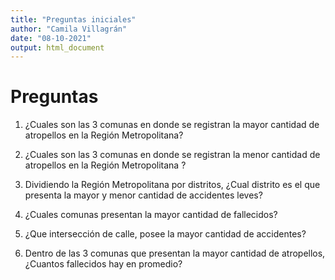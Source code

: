 ```yaml
---
title: "Preguntas iniciales"
author: "Camila Villagrán"
date: "08-10-2021"
output: html_document
---
```


# Preguntas

1) ¿Cuales son las 3 comunas en donde se registran la mayor cantidad de atropellos en la Región Metropolitana?

2) ¿Cuales son las 3 comunas en donde se registran la menor cantidad de atropellos en la Región Metropolitana ?

3) Dividiendo la Región Metropolitana por distritos, ¿Cual distrito es el que presenta la mayor y menor cantidad de accidentes leves? 

4) ¿Cuales comunas presentan la mayor cantidad de fallecidos?

5) ¿Que intersección de calle, posee la mayor cantidad de accidentes?

6) Dentro de las 3 comunas que presentan la mayor cantidad de atropellos, ¿Cuantos fallecidos hay en promedio?

